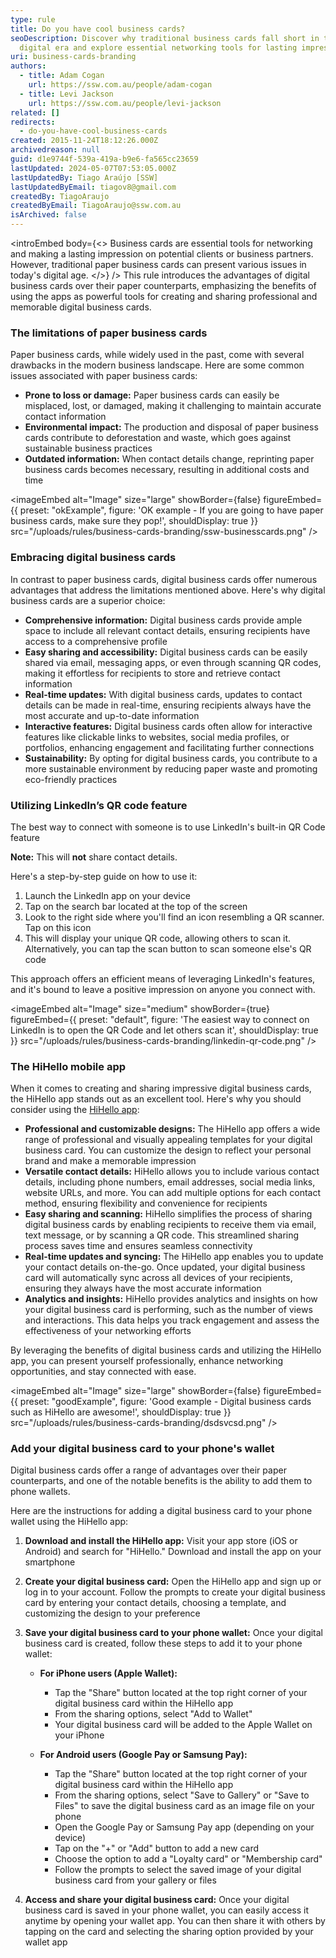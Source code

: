 ```yaml
---
type: rule
title: Do you have cool business cards?
seoDescription: Discover why traditional business cards fall short in the
  digital era and explore essential networking tools for lasting impressions.
uri: business-cards-branding
authors:
  - title: Adam Cogan
    url: https://ssw.com.au/people/adam-cogan
  - title: Levi Jackson
    url: https://ssw.com.au/people/levi-jackson
related: []
redirects:
  - do-you-have-cool-business-cards
created: 2015-11-24T18:12:26.000Z
archivedreason: null
guid: d1e9744f-539a-419a-b9e6-fa565cc23659
lastUpdated: 2024-05-07T07:53:05.000Z
lastUpdatedBy: Tiago Araújo [SSW]
lastUpdatedByEmail: tiagov8@gmail.com
createdBy: TiagoAraujo
createdByEmail: TiagoAraujo@ssw.com.au
isArchived: false
---
```

<introEmbed
  body={<>
Business cards are essential tools for networking and making a lasting impression on potential clients or business partners. However, traditional paper business cards can present various issues in today's digital age.
  </>}
/>
This rule introduces the advantages of digital business cards over their paper counterparts, emphasizing the benefits of using the apps as powerful tools for creating and sharing professional and memorable digital business cards.

### The limitations of paper business cards

Paper business cards, while widely used in the past, come with several drawbacks in the modern business landscape. Here are some common issues associated with paper business cards:

* **Prone to loss or damage:** Paper business cards can easily be misplaced, lost, or damaged, making it challenging to maintain accurate contact information
* **Environmental impact:** The production and disposal of paper business cards contribute to deforestation and waste, which goes against sustainable business practices
* **Outdated information:** When contact details change, reprinting paper business cards becomes necessary, resulting in additional costs and time

<imageEmbed
  alt="Image"
  size="large"
  showBorder={false}
  figureEmbed={{
    preset: "okExample",
    figure: 'OK example - If you are going to have paper business cards, make sure they pop!',
    shouldDisplay: true
  }}
  src="/uploads/rules/business-cards-branding/ssw-businesscards.png"
/>

### Embracing digital business cards

In contrast to paper business cards, digital business cards offer numerous advantages that address the limitations mentioned above. Here's why digital business cards are a superior choice:

* **Comprehensive information:** Digital business cards provide ample space to include all relevant contact details, ensuring recipients have access to a comprehensive profile
* **Easy sharing and accessibility:** Digital business cards can be easily shared via email, messaging apps, or even through scanning QR codes, making it effortless for recipients to store and retrieve contact information
* **Real-time updates:** With digital business cards, updates to contact details can be made in real-time, ensuring recipients always have the most accurate and up-to-date information
* **Interactive features:** Digital business cards often allow for interactive features like clickable links to websites, social media profiles, or portfolios, enhancing engagement and facilitating further connections
* **Sustainability:** By opting for digital business cards, you contribute to a more sustainable environment by reducing paper waste and promoting eco-friendly practices

### Utilizing LinkedIn’s QR code feature

The best way to connect with someone is to use LinkedIn's built-in QR Code feature

**Note:** This will **not** share contact details.

Here's a step-by-step guide on how to use it:

1. Launch the LinkedIn app on your device
2. Tap on the search bar located at the top of the screen
3. Look to the right side where you'll find an icon resembling a QR scanner. Tap on this icon
4. This will display your unique QR code, allowing others to scan it. Alternatively, you can tap the scan button to scan someone else's QR code

This approach offers an efficient means of leveraging LinkedIn's features, and it's bound to leave a positive impression on anyone you connect with.

<imageEmbed
  alt="Image"
  size="medium"
  showBorder={true}
  figureEmbed={{
    preset: "default",
    figure: 'The easiest way to connect on LinkedIn is to open the QR Code and let others scan it',
    shouldDisplay: true
  }}
  src="/uploads/rules/business-cards-branding/linkedin-qr-code.png"
/>

### The HiHello mobile app

<youtubeEmbed url="https://www.youtube.com/embed/GsGvctHt0G0" description="Video: How To Send and Receive a HiHello Digital Business Card (50 sec)" />

When it comes to creating and sharing impressive digital business cards, the HiHello app stands out as an excellent tool. Here's why you should consider using the [HiHello app](https://www.hihello.me):

* **Professional and customizable designs:** The HiHello app offers a wide range of professional and visually appealing templates for your digital business card. You can customize the design to reflect your personal brand and make a memorable impression
* **Versatile contact details:** HiHello allows you to include various contact details, including phone numbers, email addresses, social media links, website URLs, and more. You can add multiple options for each contact method, ensuring flexibility and convenience for recipients
* **Easy sharing and scanning:** HiHello simplifies the process of sharing digital business cards by enabling recipients to receive them via email, text message, or by scanning a QR code. This streamlined sharing process saves time and ensures seamless connectivity
* **Real-time updates and syncing:** The HiHello app enables you to update your contact details on-the-go. Once updated, your digital business card will automatically sync across all devices of your recipients, ensuring they always have the most accurate information
* **Analytics and insights:** HiHello provides analytics and insights on how your digital business card is performing, such as the number of views and interactions. This data helps you track engagement and assess the effectiveness of your networking efforts

By leveraging the benefits of digital business cards and utilizing the HiHello app, you can present yourself professionally, enhance networking opportunities, and stay connected with ease.

<imageEmbed
  alt="Image"
  size="large"
  showBorder={false}
  figureEmbed={{
    preset: "goodExample",
    figure: 'Good example - Digital business cards such as HiHello are awesome!',
    shouldDisplay: true
  }}
  src="/uploads/rules/business-cards-branding/dsdsvcsd.png"
/>

### Add your digital business card to your phone's wallet

Digital business cards offer a range of advantages over their paper counterparts, and one of the notable benefits is the ability to add them to phone wallets.

Here are the instructions for adding a digital business card to your phone wallet using the HiHello app:

1. **Download and install the HiHello app:** Visit your app store (iOS or Android) and search for "HiHello." Download and install the app on your smartphone
2. **Create your digital business card:** Open the HiHello app and sign up or log in to your account. Follow the prompts to create your digital business card by entering your contact details, choosing a template, and customizing the design to your preference
3. **Save your digital business card to your phone wallet:** Once your digital business card is created, follow these steps to add it to your phone wallet:

   * **For iPhone users (Apple Wallet):**

     * Tap the "Share" button located at the top right corner of your digital business card within the HiHello app
     * From the sharing options, select "Add to Wallet"
     * Your digital business card will be added to the Apple Wallet on your iPhone
   * **For Android users (Google Pay or Samsung Pay):**

     * Tap the "Share" button located at the top right corner of your digital business card within the HiHello app
     * From the sharing options, select "Save to Gallery" or "Save to Files" to save the digital business card as an image file on your phone
     * Open the Google Pay or Samsung Pay app (depending on your device)
     * Tap on the "+" or "Add" button to add a new card
     * Choose the option to add a "Loyalty card" or "Membership card"
     * Follow the prompts to select the saved image of your digital business card from your gallery or files
4. **Access and share your digital business card:** Once your digital business card is saved in your phone wallet, you can easily access it anytime by opening your wallet app. You can then share it with others by tapping on the card and selecting the sharing option provided by your wallet app
